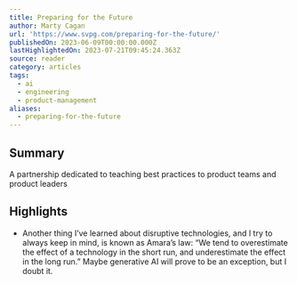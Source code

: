 ```yaml
---
title: Preparing for the Future
author: Marty Cagan
url: 'https://www.svpg.com/preparing-for-the-future/'
publishedOn: 2023-06-09T00:00:00.000Z
lastHighlightedOn: 2023-07-21T09:45:24.363Z
source: reader
category: articles
tags:
  - ai
  - engineering
  - product-management
aliases:
  - preparing-for-the-future
---
```

## Summary

A partnership dedicated to teaching best practices to product teams and product leaders

## Highlights
- Another thing I’ve learned about disruptive technologies, and I try to always keep in mind, is known as Amara’s law: “We tend to overestimate the effect of a technology in the short run, and underestimate the effect in the long run.” Maybe generative AI will prove to be an exception, but I doubt it.
